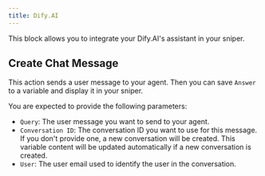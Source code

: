 ```yaml
---
title: Dify.AI
---
```


This block allows you to integrate your Dify.AI's assistant in your sniper.

## Create Chat Message

This action sends a user message to your agent. Then you can save `Answer` to a variable and display it in your sniper.

You are expected to provide the following parameters:

- `Query`: The user message you want to send to your agent.
- `Conversation ID`: The conversation ID you want to use for this message. If you don't provide one, a new conversation will be created. This variable content will be updated automatically if a new conversation is created.
- `User`: The user email used to identify the user in the conversation.

